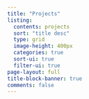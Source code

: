 ```yaml
---
title: "Projects"
listing:
  contents: projects
  sort: "title desc"
  type: grid
  image-height: 400px
  categories: true
  sort-ui: true
  filter-ui: true
page-layout: full
title-block-banner: true
comments: false
---
```


